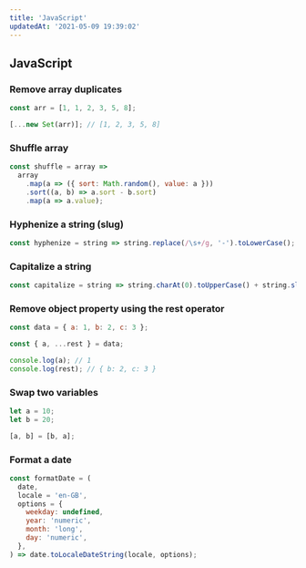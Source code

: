 ```yaml
---
title: 'JavaScript'
updatedAt: '2021-05-09 19:39:02'
---
```


## JavaScript

### Remove array duplicates

```javascript
const arr = [1, 1, 2, 3, 5, 8];

[...new Set(arr)]; // [1, 2, 3, 5, 8]
```

### Shuffle array

```javascript
const shuffle = array =>
  array
    .map(a => ({ sort: Math.random(), value: a }))
    .sort((a, b) => a.sort - b.sort)
    .map(a => a.value);
```

### Hyphenize a string (slug)

```javascript
const hyphenize = string => string.replace(/\s+/g, '-').toLowerCase();
```

### Capitalize a string

```javascript
const capitalize = string => string.charAt(0).toUpperCase() + string.slice(1);
```

### Remove object property using the rest operator

```javascript
const data = { a: 1, b: 2, c: 3 };

const { a, ...rest } = data;

console.log(a); // 1
console.log(rest); // { b: 2, c: 3 }
```

### Swap two variables

```javascript
let a = 10;
let b = 20;

[a, b] = [b, a];
```

### Format a date

```javascript
const formatDate = (
  date,
  locale = 'en-GB',
  options = {
    weekday: undefined,
    year: 'numeric',
    month: 'long',
    day: 'numeric',
  },
) => date.toLocaleDateString(locale, options);
```
